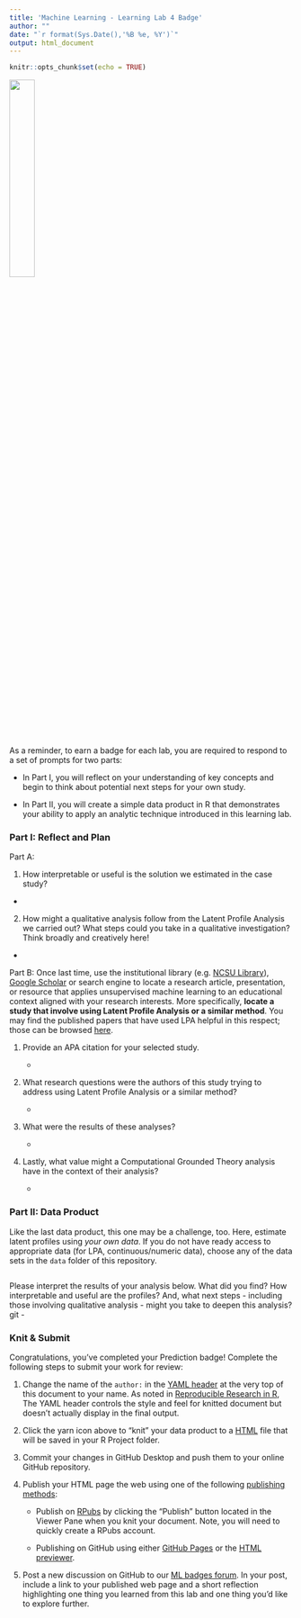 ```yaml
---
title: 'Machine Learning - Learning Lab 4 Badge'
author: ""
date: "`r format(Sys.Date(),'%B %e, %Y')`"
output: html_document
---
```


```r
knitr::opts_chunk$set(echo = TRUE)
```

![](img/ML_UM_Hx.jpg){width="30%"}


As a reminder, to earn a badge for each lab, you are required to respond to a set of prompts for two parts:

-   In Part I, you will reflect on your understanding of key concepts and begin to think about potential next steps for your own study.

-   In Part II, you will create a simple data product in R that demonstrates your ability to apply an analytic technique introduced in this learning lab.

### Part I: Reflect and Plan

Part A:

1.  How interpretable or useful is the solution we estimated in the case study? 

-   

2.  How might a qualitative analysis follow from the Latent Profile Analysis we carried out? What steps could you take in a qualitative investigation? Think broadly and creatively here!

-   

Part B: Once last time, use the institutional library (e.g. [NCSU Library](https://www.lib.ncsu.edu/#articles)), [Google Scholar](https://scholar.google.com/) or search engine to locate a research article, presentation, or resource that applies unsupervised machine learning to an educational context aligned with your research interests. More specifically, **locate a study that involve using Latent Profile Analysis or a similar method**. You may find the published papers that have used LPA helpful in this respect; those can be browsed [here](https://scholar.google.com/scholar?hl=en&as_sdt=0%2C34&q=tidylpa&btnG=). 

1.  Provide an APA citation for your selected study.

    -   

2.  What research questions were the authors of this study trying to address using Latent Profile Analysis or a similar method?

    -   

3.  What were the results of these analyses? 

    -   

4.  Lastly, what value might a Computational Grounded Theory analysis have in the context of their analysis?

    - 
    
### Part II: Data Product

Like the last data product, this one may be a challenge, too. Here, estimate latent profiles using _your own data_. If you do not have ready access to appropriate data (for LPA, continuous/numeric data), choose any of the data sets in the `data` folder of this repository.

```r

```

Please interpret the results of your analysis below. What did you find? How interpretable and useful are the profiles? And, what next steps - including those involving qualitative analysis - might you take to deepen this analysis?
git
-   

### Knit & Submit

Congratulations, you've completed your Prediction badge! Complete the following steps to submit your work for review:

1.  Change the name of the `author:` in the [YAML header](https://monashdatafluency.github.io/r-rep-res/yaml-header.html) at the very top of this document to your name. As noted in [Reproducible Research in R](https://monashdatafluency.github.io/r-rep-res/index.html), The YAML header controls the style and feel for knitted document but doesn't actually display in the final output.

2.  Click the yarn icon above to "knit" your data product to a [HTML](https://bookdown.org/yihui/rmarkdown/html-document.html) file that will be saved in your R Project folder.

3.  Commit your changes in GitHub Desktop and push them to your online GitHub repository.

4.  Publish your HTML page the web using one of the following [publishing methods](https://rpubs.com/cathydatascience/518692):

    -   Publish on [RPubs](https://rpubs.com) by clicking the "Publish" button located in the Viewer Pane when you knit your document. Note, you will need to quickly create a RPubs account.

    -   Publishing on GitHub using either [GitHub Pages](https://pages.github.com) or the [HTML previewer](http://htmlpreview.github.io).

5.  Post a new discussion on GitHub to our [ML badges forum](https://github.com/orgs/laser-institute/teams/machine-learning/discussions/2). In your post, include a link to your published web page and a short reflection highlighting one thing you learned from this lab and one thing you'd like to explore further.
